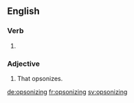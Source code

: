 ==English==

===Verb===
{{head|en|present participle}}

# {{present participle of|opsonize|lang=en|nocat=1}}

===Adjective===
{{en-adj|-}}

# That opsonizes.

[[de:opsonizing]]
[[fr:opsonizing]]
[[sv:opsonizing]]